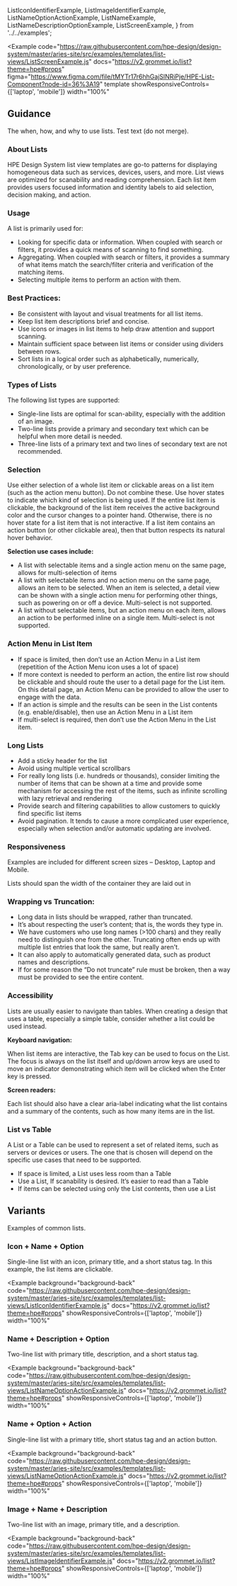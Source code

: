  ListIconIdentifierExample,
  ListImageIdentifierExample,
  ListNameOptionActionExample,
  ListNameExample,
  ListNameDescriptionOptionExample,
  ListScreenExample,
} from '../../examples';

<Example
  code="https://raw.githubusercontent.com/hpe-design/design-system/master/aries-site/src/examples/templates/list-views/ListScreenExample.js"
  docs="https://v2.grommet.io/list?theme=hpe#props"
  figma="https://www.figma.com/file/tMYTr17r6hhGajSlNRiPje/HPE-List-Component?node-id=36%3A19"
  template
  showResponsiveControls={['laptop', 'mobile']}
  width="100%"
>
  <ListScreenExample />
</Example>

## Guidance

The when, how, and why to use lists. Test text (do not merge).

### About Lists

HPE Design System list view templates are go-to patterns for displaying homogeneous data such as services, devices, users, and more. List views are optimized for scanability and reading comprehension. Each list item provides users focused information and identity labels to aid selection, decision making, and action.

### Usage

A list is primarily used for:

- Looking for specific data or information. When coupled with search or filters, it provides a quick means of scanning to find something.
- Aggregating. When coupled with search or filters, it provides a summary of what items match the search/filter criteria and verification of the matching items.
- Selecting multiple items to perform an action with them.

### Best Practices:

- Be consistent with layout and visual treatments for all list items.
- Keep list item descriptions brief and concise.
- Use icons or images in list items to help draw attention and support scanning.
- Maintain sufficient space between list items or consider using dividers between rows.
- Sort lists in a logical order such as alphabetically, numerically, chronologically, or by user preference.

### Types of Lists

The following list types are supported:

- Single-line lists are optimal for scan-ability, especially with the addition of an image.
- Two-line lists provide a primary and secondary text which can be helpful when more detail is needed.
- Three-line lists of a primary text and two lines of secondary text are not recommended.

### Selection

Use either selection of a whole list item or clickable areas on a list item (such as the action menu button). Do not combine these.
Use hover states to indicate which kind of selection is being used. If the entire list item is clickable, the background of the list item receives the active background color and the cursor changes to a pointer hand. Otherwise, there is no hover state for a list item that is not interactive. If a list item contains an action button (or other clickable area), then that button respects its natural hover behavior.

**Selection use cases include:**

- A list with selectable items and a single action menu on the same page, allows for multi-selection of items
- A list with selectable items and no action menu on the same page, allows an item to be selected. When an item is selected, a detail view can be shown with a single action menu for performing other things, such as powering on or off a device. Multi-select is not supported.
- A list without selectable items, but an action menu on each item, allows an action to be performed inline on a single item. Multi-select is not supported.

### Action Menu in List Item

- If space is limited, then don’t use an Action Menu in a List item (repetition of the Action Menu icon uses a lot of space)
- If more context is needed to perform an action, the entire list row should be clickable and should route the user to a detail page for the List item. On this detail page, an Action Menu can be provided to allow the user to engage with the data.
- If an action is simple and the results can be seen in the List contents (e.g. enable/disable), then use an Action Menu in a List item
- If multi-select is required, then don’t use the Action Menu in the List item.

### Long Lists

- Add a sticky header for the list
- Avoid using multiple vertical scrollbars
- For really long lists (i.e. hundreds or thousands), consider limiting the number of items that can be shown at a time and provide some mechanism for accessing the rest of the items, such as infinite scrolling with lazy retrieval and rendering
- Provide search and filtering capabilities to allow customers to quickly find specific list items
- Avoid pagination. It tends to cause a more complicated user experience, especially when selection and/or automatic updating are involved.

### Responsiveness

Examples are included for different screen sizes – Desktop, Laptop and Mobile.

Lists should span the width of the container they are laid out in

### Wrapping vs Truncation:

- Long data in lists should be wrapped, rather than truncated.
- It’s about respecting the user’s content; that is, the words they type in.
- We have customers who use long names (>100 chars) and they really need to distinguish one from the other. Truncating often ends up with multiple list entries that look the same, but really aren't.
- It can also apply to automatically generated data, such as product names and descriptions.
- If for some reason the “Do not truncate” rule must be broken, then a way must be provided to see the entire content.

### Accessibility

Lists are usually easier to navigate than tables. When creating a design that uses a table, especially a simple table, consider whether a list could be used instead.

**Keyboard navigation:**

When list items are interactive, the Tab key can be used to focus on the List. The focus is always on the list itself and up/down arrow keys are used to move an indicator demonstrating which item will be clicked when the Enter key is pressed.

**Screen readers:**

Each list should also have a clear aria-label indicating what the list contains and a summary of the contents, such as how many items are in the list.

### List vs Table

A List or a Table can be used to represent a set of related items, such as servers or devices or users. The one that is chosen will depend on the specific use cases that need to be supported.

- If space is limited, a List uses less room than a Table
- Use a List, If scanability is desired. It’s easier to read than a Table
- If items can be selected using only the List contents, then use a List

## Variants

Examples of common lists.

### Icon + Name + Option

Single-line list with an icon, primary title, and a short status tag. In this example, the list items are clickable.

<Example
  background="background-back"
  code="https://raw.githubusercontent.com/hpe-design/design-system/master/aries-site/src/examples/templates/list-views/ListIconIdentifierExample.js"
  docs="https://v2.grommet.io/list?theme=hpe#props"
  showResponsiveControls={['laptop', 'mobile']}
  width="100%"
>
  <ListIconIdentifierExample />
</Example>

### Name + Description + Option

Two-line list with primary title, description, and a short status tag.

<Example
  background="background-back"
  code="https://raw.githubusercontent.com/hpe-design/design-system/master/aries-site/src/examples/templates/list-views/ListNameOptionActionExample.js"
  docs="https://v2.grommet.io/list?theme=hpe#props"
  showResponsiveControls={['laptop', 'mobile']}
  width="100%"
>
  <ListNameDescriptionOptionExample />
</Example>

### Name + Option + Action

Single-line list with a primary title, short status tag and an action button.

<Example
  background="background-back"
  code="https://raw.githubusercontent.com/hpe-design/design-system/master/aries-site/src/examples/templates/list-views/ListNameOptionActionExample.js"
  docs="https://v2.grommet.io/list?theme=hpe#props"
  showResponsiveControls={['laptop', 'mobile']}
  width="100%"
>
  <ListNameOptionActionExample />
</Example>

### Image + Name + Description

Two-line list with an image, primary title, and a description.

<Example
  background="background-back"
  code="https://raw.githubusercontent.com/hpe-design/design-system/master/aries-site/src/examples/templates/list-views/ListImageIdentifierExample.js"
  docs="https://v2.grommet.io/list?theme=hpe#props"
  showResponsiveControls={['laptop', 'mobile']}
  width="100%"
>
  <ListImageIdentifierExample />
</Example>
